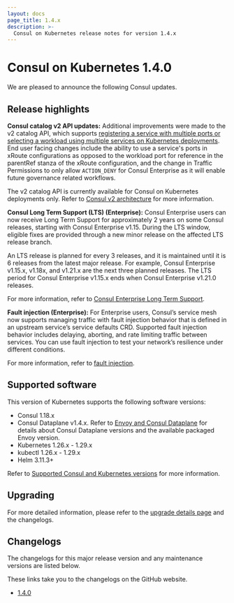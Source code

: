 ```yaml
---
layout: docs
page_title: 1.4.x
description: >-
  Consul on Kubernetes release notes for version 1.4.x
---
```


# Consul on Kubernetes 1.4.0

We are pleased to announce the following Consul updates.

## Release highlights

**Consul catalog v2 API updates:** Additional improvements were made to the v2 catalog API, which supports [registering a service with multiple ports or selecting a workload using multiple services on Kubernetes deployments](/consul/docs/k8s/multiport). End user facing changes include the ability to use a service's ports in xRoute configurations as opposed to the workload port for reference in the parentRef stanza of the xRoute configuration, and the change in Traffic Permissions to only allow `ACTION_DENY` for Consul Enterprise as it will enable future governance related workflows.

The v2 catalog API is currently available for Consul on Kubernetes deployments only. Refer to [Consul v2 architecture](/consul/docs/architecture/v2) for more information.

**Consul Long Term Support (LTS) (Enterprise):** Consul Enterprise users can now receive Long Term Support for approximately 2 years on some Consul releases, starting with Consul Enterprise v1.15. During the LTS window, eligible fixes are provided through a new minor release on the affected LTS release branch.

An LTS release is planned for every 3 releases, and it is maintained until it is 6 releases from the latest major release. For example, Consul Enterprise v1.15.x, v1.18x, and v1.21.x are the next three planned releases. The LTS period for Consul Enterprise v1.15.x ends when Consul Enterprise v1.21.0 releases.

For more information, refer to [Consul Enterprise Long Term Support](/consul/docs/enterprise/long-term-support).

**Fault injection (Enterprise):** For Enterprise users, Consul’s service mesh now supports managing traffic with fault injection behavior that is defined in an upstream service’s service defaults CRD. Supported fault injection behavior includes delaying, aborting, and rate limiting traffic between services. You can use fault injection to test your network’s resilience under different conditions.

For more information, refer to [fault injection](/consul/docs/manage-traffic/fault-injection).

## Supported software

This version of Kubernetes supports the following software versions:

- Consul 1.18.x
- Consul Dataplane v1.4.x. Refer to [Envoy and Consul Dataplane](/consul/docs/v1.18.x/connect/proxies/envoy#envoy-and-consul-dataplane) for details about Consul Dataplane versions and the available packaged Envoy version.
- Kubernetes 1.26.x - 1.29.x
- kubectl 1.26.x - 1.29.x
- Helm 3.11.3+

Refer to [Supported Consul and Kubernetes versions](/consul/docs/v1.18.x/k8s/compatibility#supported-consul-and-kubernetes-versions) for more information.

## Upgrading

For more detailed information, please refer to the [upgrade details page](/consul/docs/upgrading/upgrade-specific) and the changelogs.

## Changelogs

The changelogs for this major release version and any maintenance versions are listed below.

<Note> These links take you to the changelogs on the GitHub website. </Note>

- [1.4.0](https://github.com/hashicorp/consul-k8s/releases/tag/v1.4.0)